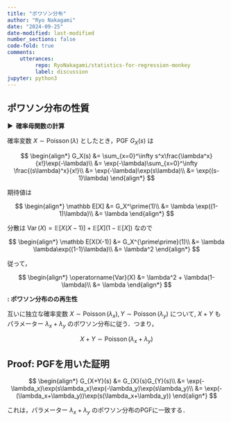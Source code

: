 ```yaml
---
title: "ポワソン分布"
author: "Ryo Nakagami"
date: "2024-09-25"
date-modified: last-modified
number_sections: false
code-fold: true
comments:
    utterances:
         repo: RyoNakagami/statistics-for-regression-monkey
         label: discussion
jupyter: python3
---
```


## ポワソン分布の性質



<strong > &#9654;&nbsp; 確率母関数の計算</strong>

確率変数 $X\sim\operatorname{Poisson}(\lambda)$ としたとき，PGF $G_X(s)$ は

$$
\begin{align*}
G_X(s)
    &= \sum_{x=0}^\infty s^x\frac{\lambda^x}{x!}\exp(-\lambda)\\
    &= \exp(-\lambda)\sum_{x=0}^\infty \frac{(s\lambda)^x}{x!}\\
    &= \exp(-\lambda)\exp(s\lambda)\\
    &= \exp((s-1)\lambda)
\end{align*}
$$

期待値は

$$
\begin{align*}
\mathbb E[X]
    &= G_X^\prime(1)\\
    &= \lambda \exp((1-1)\lambda)\\
    &= \lambda
\end{align*}
$$

分散は $\operatorname{Var}(X) = \mathbb E[X(X-1)] + \mathbb E[X](1 - \mathbb E[X])$ なので

$$
\begin{align*}
\mathbb E[X(X-1)]
    &= G_X^{\prime\prime}(1)\\
    &= \lambda \lambda\exp((1-1)\lambda)\\
    &= \lambda^2
\end{align*}
$$

従って，

$$
\begin{align*}
\operatorname{Var}(X)
    &= \lambda^2 + \lambda(1-\lambda)\\
    &= \lambda
\end{align*}
$$


<div class="blog-custom-border">
::: {#thm- .custom_problem }
**: ポワソン分布のの再生性**
<br>

互いに独立な確率変数 $X\sim\operatorname{Poisson}(\lambda_x), Y\sim\operatorname{Poisson}(\lambda_y)$ について,
$X + Y$ もパラメーター $\lambda_x + \lambda_y$ のポワソン分布に従う．つまり，

$$
X + Y \sim \operatorname{Poisson}(\lambda_x + \lambda_y)
$$

:::

</div>

::: {.callout-note collapse="false" icon=false}
## Proof: PGFを用いた証明

$$
\begin{align*}
G_{X+Y}(s)
    &= G_{X}(s)G_{Y}(s)\\
    &= \exp(-\lambda_x)\exp(s\lambda_x)\exp(-\lambda_y)\exp(s\lambda_y)\\
    &= \exp(-(\lambda_x+\lambda_y))\exp(s(\lambda_x+\lambda_y))
\end{align*}
$$

これは，パラメーター $\lambda_x + \lambda_y$ のポワソン分布のPGFに一致する．

:::